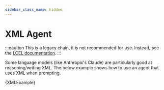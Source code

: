 ```yaml
---
sidebar_class_name: hidden
---
```


# XML Agent

:::caution
This is a legacy chain, it is not recommended for use. Instead, see the [LCEL documentation](/docs/modules/agents/agent_types/xml).
:::

Some language models (like Anthropic's Claude) are particularly good at reasoning/writing XML.
The below example shows how to use an agent that uses XML when prompting.


<CodeBlock language="typescript">{XMLExample}</CodeBlock>
